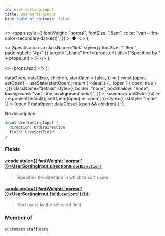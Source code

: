 ```yaml
---
id: user-sorting-input
title: UserSortingInput
hide_table_of_contents: false
---
```


  <>
    <span
      style={{
        fontWeight: "normal",
        fontSize: ".5em",
        color: "var(--ifm-color-secondary-darkest)",
      }}
    >
      &nbsp;●&nbsp;
    </span>
  </>
);

  <>
    Specification
    <a
      className="link"
      style={{ fontSize: "1.5em", paddingLeft: "4px" }}
      target="\_blank"
      href={props.url}
      title={"Specified by " + props.url}
    >
      ⎘
    </a>
  </>
);

  <>
    <span className={props.class}>{props.text}</span>
  </>
);


  dataOpen,
  dataClose,
  children,
  startOpen = false,
}) => {
  const [open, setOpen] = useState(startOpen);
  return (
    <details
      {...(open ? { open: true } : {})}
      className="details"
      style={{
        border: "none",
        boxShadow: "none",
        background: "var(--ifm-background-color)",
      }}
    >
      <summary
        onClick={(e) => {
          e.preventDefault();
          setOpen((open) => !open);
        }}
        style={{ listStyle: "none" }}
      >
        {open ? dataOpen : dataClose}
      </summary>
      {open && children}
    </details>
  );
};

No description

```graphql
input UserSortingInput {
  direction: OrderDirection!
  field: UserSortField!
}
```

### Fields

#### [<code style={{ fontWeight: 'normal' }}>UserSortingInput.<b>direction</b></code>](#)<Bullet />[`OrderDirection!`](../../../api-reference/miscellaneous/enums/order-direction) <Badge class="badge badge--secondary" text="non-null"/> <Badge class="badge badge--secondary" text="enum"/>

> Specifies the direction in which to sort users.

#### [<code style={{ fontWeight: 'normal' }}>UserSortingInput.<b>field</b></code>](#)<Bullet />[`UserSortField!`](../../../api-reference/users/enums/user-sort-field) <Badge class="badge badge--secondary" text="non-null"/> <Badge class="badge badge--secondary" text="enum"/>

> Sort users by the selected field.

### Member of

[`customers`](../../../api-reference/users/queries/customers) <Badge class="badge badge--secondary" text="query"/><Bullet />[`staffUsers`](../../../api-reference/users/queries/staff-users) <Badge class="badge badge--secondary" text="query"/>
